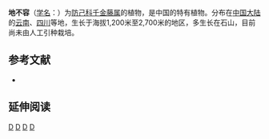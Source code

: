 {{Speciesbox 
| taxon = Stephania epigaea
| authority = Lo
}}

'''地不容'''（[[学名|学名]]：{{lang|la|''Stephania epigaea''}}）为[[防己科|防己科]][[千金藤属|千金藤属]]的植物，是中国的特有植物。分布在[[中国大陆|中国大陆]]的[[云南|云南]]、[[四川|四川]]等地，生长于海拔1,200米至2,700米的地区，多生长在石山，目前尚未由人工引种栽培。

== 参考文献 ==
<div class="references-small">
* {{cite web| url =http://www.bioinfo.cn/db05/KmzwSpecies.php?action=view&id=13557| title =地不容| work =《中国高等植物数据库全库》| publisher =中国科学院微生物研究所| author =昆明植物研究所| accessdate =2009-02-24| deadurl =yes| archiveurl =https://web.archive.org/web/20160305071728/http://www.bioinfo.cn/db05/KmzwSpecies.php?action=view&id=13557| archivedate =2016-03-05}}
</div>

== 延伸阅读 ==
{{Wikisource further reading}}

{{Taxonbar|from=Q15227803}}

[[Category:千金藤属|D]]
[[Category:中國特有植物|D]]
[[Category:云南植物|D]]
[[Category:四川植物|D]]